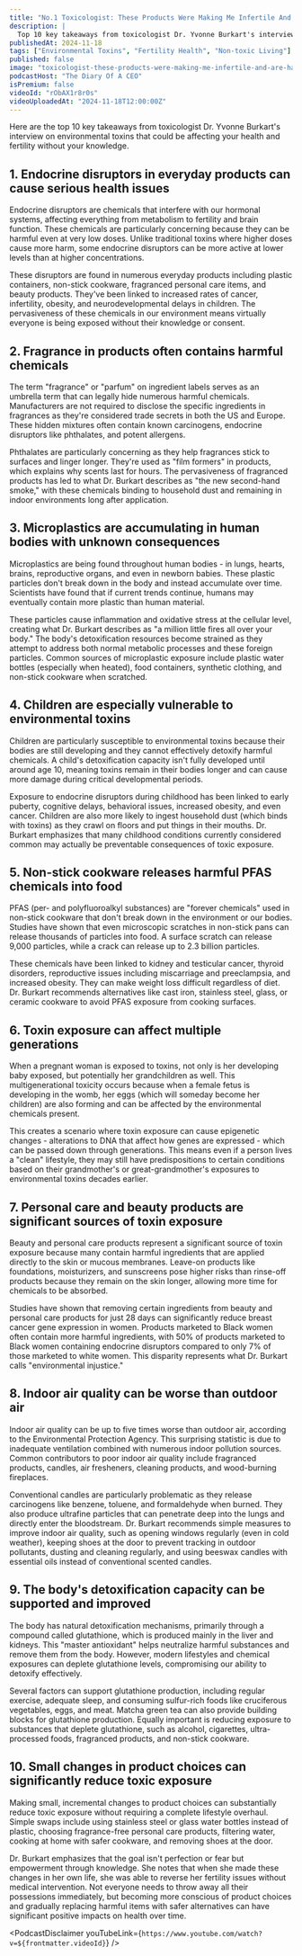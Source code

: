 ```yaml
---
title: "No.1 Toxicologist: These Products Were Making Me Infertile And Are Harming Your Future Kids!"
description: |
  Top 10 key takeaways from toxicologist Dr. Yvonne Burkart's interview on environmental toxins that could be affecting your health and fertility without your knowledge.
publishedAt: 2024-11-18
tags: ["Environmental Toxins", "Fertility Health", "Non-toxic Living"]
published: false
image: "toxicologist-these-products-were-making-me-infertile-and-are-harming-your-future-kids.jpg"
podcastHost: "The Diary Of A CEO"
isPremium: false
videoId: "rObAX1r8r0s"
videoUploadedAt: "2024-11-18T12:00:00Z"
---
```



<PodcastSummaryPageLayout frontmatter={frontmatter}>

Here are the top 10 key takeaways from toxicologist Dr. Yvonne Burkart's interview on environmental toxins that could be affecting your health and fertility without your knowledge.

## 1. Endocrine disruptors in everyday products can cause serious health issues

Endocrine disruptors are chemicals that interfere with our hormonal systems, affecting everything from metabolism to fertility and brain function. These chemicals are particularly concerning because they can be harmful even at very low doses. Unlike traditional toxins where higher doses cause more harm, some endocrine disruptors can be more active at lower levels than at higher concentrations.

These disruptors are found in numerous everyday products including plastic containers, non-stick cookware, fragranced personal care items, and beauty products. They've been linked to increased rates of cancer, infertility, obesity, and neurodevelopmental delays in children. The pervasiveness of these chemicals in our environment means virtually everyone is being exposed without their knowledge or consent.

## 2. Fragrance in products often contains harmful chemicals

The term "fragrance" or "parfum" on ingredient labels serves as an umbrella term that can legally hide numerous harmful chemicals. Manufacturers are not required to disclose the specific ingredients in fragrances as they're considered trade secrets in both the US and Europe. These hidden mixtures often contain known carcinogens, endocrine disruptors like phthalates, and potent allergens.

Phthalates are particularly concerning as they help fragrances stick to surfaces and linger longer. They're used as "film formers" in products, which explains why scents last for hours. The pervasiveness of fragranced products has led to what Dr. Burkart describes as "the new second-hand smoke," with these chemicals binding to household dust and remaining in indoor environments long after application.

## 3. Microplastics are accumulating in human bodies with unknown consequences

Microplastics are being found throughout human bodies - in lungs, hearts, brains, reproductive organs, and even in newborn babies. These plastic particles don't break down in the body and instead accumulate over time. Scientists have found that if current trends continue, humans may eventually contain more plastic than human material.

These particles cause inflammation and oxidative stress at the cellular level, creating what Dr. Burkart describes as "a million little fires all over your body." The body's detoxification resources become strained as they attempt to address both normal metabolic processes and these foreign particles. Common sources of microplastic exposure include plastic water bottles (especially when heated), food containers, synthetic clothing, and non-stick cookware when scratched.

## 4. Children are especially vulnerable to environmental toxins

Children are particularly susceptible to environmental toxins because their bodies are still developing and they cannot effectively detoxify harmful chemicals. A child's detoxification capacity isn't fully developed until around age 10, meaning toxins remain in their bodies longer and can cause more damage during critical developmental periods.

Exposure to endocrine disruptors during childhood has been linked to early puberty, cognitive delays, behavioral issues, increased obesity, and even cancer. Children are also more likely to ingest household dust (which binds with toxins) as they crawl on floors and put things in their mouths. Dr. Burkart emphasizes that many childhood conditions currently considered common may actually be preventable consequences of toxic exposure.

## 5. Non-stick cookware releases harmful PFAS chemicals into food

PFAS (per- and polyfluoroalkyl substances) are "forever chemicals" used in non-stick cookware that don't break down in the environment or our bodies. Studies have shown that even microscopic scratches in non-stick pans can release thousands of particles into food. A surface scratch can release 9,000 particles, while a crack can release up to 2.3 billion particles.

These chemicals have been linked to kidney and testicular cancer, thyroid disorders, reproductive issues including miscarriage and preeclampsia, and increased obesity. They can make weight loss difficult regardless of diet. Dr. Burkart recommends alternatives like cast iron, stainless steel, glass, or ceramic cookware to avoid PFAS exposure from cooking surfaces.

## 6. Toxin exposure can affect multiple generations

When a pregnant woman is exposed to toxins, not only is her developing baby exposed, but potentially her grandchildren as well. This multigenerational toxicity occurs because when a female fetus is developing in the womb, her eggs (which will someday become her children) are also forming and can be affected by the environmental chemicals present.

This creates a scenario where toxin exposure can cause epigenetic changes - alterations to DNA that affect how genes are expressed - which can be passed down through generations. This means even if a person lives a "clean" lifestyle, they may still have predispositions to certain conditions based on their grandmother's or great-grandmother's exposures to environmental toxins decades earlier.

## 7. Personal care and beauty products are significant sources of toxin exposure

Beauty and personal care products represent a significant source of toxin exposure because many contain harmful ingredients that are applied directly to the skin or mucous membranes. Leave-on products like foundations, moisturizers, and sunscreens pose higher risks than rinse-off products because they remain on the skin longer, allowing more time for chemicals to be absorbed.

Studies have shown that removing certain ingredients from beauty and personal care products for just 28 days can significantly reduce breast cancer gene expression in women. Products marketed to Black women often contain more harmful ingredients, with 50% of products marketed to Black women containing endocrine disruptors compared to only 7% of those marketed to white women. This disparity represents what Dr. Burkart calls "environmental injustice."

## 8. Indoor air quality can be worse than outdoor air

Indoor air quality can be up to five times worse than outdoor air, according to the Environmental Protection Agency. This surprising statistic is due to inadequate ventilation combined with numerous indoor pollution sources. Common contributors to poor indoor air quality include fragranced products, candles, air fresheners, cleaning products, and wood-burning fireplaces.

Conventional candles are particularly problematic as they release carcinogens like benzene, toluene, and formaldehyde when burned. They also produce ultrafine particles that can penetrate deep into the lungs and directly enter the bloodstream. Dr. Burkart recommends simple measures to improve indoor air quality, such as opening windows regularly (even in cold weather), keeping shoes at the door to prevent tracking in outdoor pollutants, dusting and cleaning regularly, and using beeswax candles with essential oils instead of conventional scented candles.

## 9. The body's detoxification capacity can be supported and improved

The body has natural detoxification mechanisms, primarily through a compound called glutathione, which is produced mainly in the liver and kidneys. This "master antioxidant" helps neutralize harmful substances and remove them from the body. However, modern lifestyles and chemical exposures can deplete glutathione levels, compromising our ability to detoxify effectively.

Several factors can support glutathione production, including regular exercise, adequate sleep, and consuming sulfur-rich foods like cruciferous vegetables, eggs, and meat. Matcha green tea can also provide building blocks for glutathione production. Equally important is reducing exposure to substances that deplete glutathione, such as alcohol, cigarettes, ultra-processed foods, fragranced products, and non-stick cookware.

## 10. Small changes in product choices can significantly reduce toxic exposure

Making small, incremental changes to product choices can substantially reduce toxic exposure without requiring a complete lifestyle overhaul. Simple swaps include using stainless steel or glass water bottles instead of plastic, choosing fragrance-free personal care products, filtering water, cooking at home with safer cookware, and removing shoes at the door.

Dr. Burkart emphasizes that the goal isn't perfection or fear but empowerment through knowledge. She notes that when she made these changes in her own life, she was able to reverse her fertility issues without medical intervention. Not everyone needs to throw away all their possessions immediately, but becoming more conscious of product choices and gradually replacing harmful items with safer alternatives can have significant positive impacts on health over time.

<PodcastDisclaimer
  youTubeLink={`https://www.youtube.com/watch?v=${frontmatter.videoId}`}
/>

</PodcastSummaryPageLayout>
